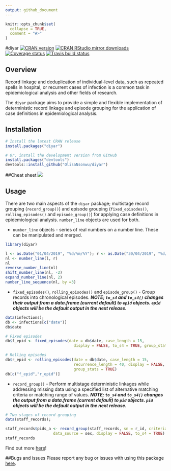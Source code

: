 ```yaml
---
output: github_document
---
```


```r
knitr::opts_chunk$set(
  collapse = TRUE,
  comment = "#>"
)
```

#diyar
[![CRAN version](http://www.r-pkg.org/badges/version/diyar)](https://cran.r-project.org/package=diyar)
[![CRAN RStudio mirror downloads](http://cranlogs.r-pkg.org/badges/diyar)](http://www.r-pkg.org/pkg/diyar)
[![Coverage status](https://codecov.io/gh/OlisaNsonwu/diyar/branch/master/graph/badge.svg)](https://codecov.io/github/OlisaNsonwu/diyar?branch=master)
[![Travis build status](https://travis-ci.org/OlisaNsonwu/diyar.svg?branch=master)](https://travis-ci.org/OlisaNsonwu/diyar)

## Overview
Record linkage and deduplication of individual-level data, such as repeated spells in hospital, or recurrent cases of infection is a common task in epidemiological analysis and other fields of research. 

The `diyar` package aims to provide a simple and flexible implementation of deterministic record linkage and episode grouping for the application of case definitions in epidemiological analysis.

## Installation
```r
# Install the latest CRAN release 
install.packages("diyar")

# Or, install the development version from GitHub
install.packages("devtools")
devtools::install_github("OlisaNsonwu/diyar")
```

##Cheat sheet
<a href="https://github.com/OlisaNsonwu/diyar/tree/master/cheatsheet/diyar2.pdf"><img src="https://github.com/OlisaNsonwu/diyar/blob/master/cheatsheet/thumbnail2.png?raw=true"/></a>

## Usage
There are two main aspects of the `diyar` package; multistage record grouping (`record_group()`) and episode grouping (`fixed_episodes()`, `rolling_episodes()` and `episode_group()`) for applying case definitions in epidemiological analysis. `number_line` objects are used for both.

+ `number_line` objects - series of real numbers on a number line. These can be manipulated and merged.
```r
library(diyar)

l <- as.Date("01/04/2019", "%d/%m/%Y"); r <- as.Date("30/04/2019", "%d/%m/%Y")
nl <- number_line(l, r)
nl
reverse_number_line(nl)
shift_number_line(nl, -2)
expand_number_line(nl, 2)
number_line_sequence(nl, by =3)
```

+ `fixed_episodes()`, `rolling_episodes()` and `episode_group()` - Group records into chronological episodes. ***NOTE; `to_s4` and `to_s4()` changes their output from a data.frame (current default) to `epid` objects. `epid` objects will be the default output in the next release.***

```r
data(infections);
db <- infections[c("date")]
db$date

# Fixed episodes
db$f_epid <- fixed_episodes(date = db$date, case_length = 15, 
                              display = FALSE, to_s4 = TRUE, group_stats = TRUE)

# Rolling episodes
db$r_epid <- rolling_episodes(date = db$date, case_length = 15, 
                              recurrence_length = 40, display = FALSE, to_s4 = TRUE, 
                              group_stats = TRUE)
db[c("f_epid","r_epid")]
```

+ `record_group()` - Perform multistage deterministic linkages while addressing missing data using a specified list of alternative matching criteria or matching range of values. ***NOTE; `to_s4` and `to_s4()` changes the output from a data.frame (current default) to `pid` objects. `pid` objects will be the default output in the next release.***

```r
# Two stages of record grouping
data(staff_records);

staff_records$pids_a <- record_group(staff_records, sn = r_id, criteria = c(forename, surname),
                     data_source = sex, display = FALSE, to_s4 = TRUE)
staff_records
```

Find out more [here](https://olisansonwu.github.io/diyar/index.html)!

##Bugs and issues
Please report any bug or issues with using this package [here](https://github.com/OlisaNsonwu/diyar/issues).
